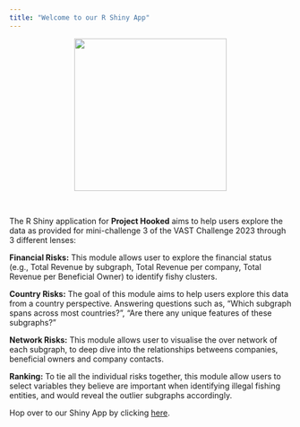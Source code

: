 ```yaml
---
title: "Welcome to our R Shiny App"
---
```


<center>![](image/Shiny-logo.png){width="272"}</center>

</br>

The R Shiny application for **Project Hooked** aims to help users explore the data as provided for mini-challenge 3 of the VAST Challenge 2023 through 3 different lenses:

**Financial Risks:** This module allows user to explore the financial status (e.g., Total Revenue by subgraph, Total Revenue per company, Total Revenue per Beneficial Owner) to identify fishy clusters.

**Country Risks:** The goal of this module aims to help users explore this data from a country perspective. Answering questions such as, "Which subgraph spans across most countries?", "Are there any unique features of these subgraphs?"

**Network Risks:** This module allows user to visualise the over network of each subgraph, to deep dive into the relationships betweens companies, beneficial owners and company contacts.

**Ranking:** To tie all the individual risks together, this module allow users to select variables they believe are important when identifying illegal fishing entities, and would reveal the outlier subgraphs accordingly.

Hop over to our Shiny App by clicking [here](https://neoyx.shinyapps.io/Group4_project/).</br>
